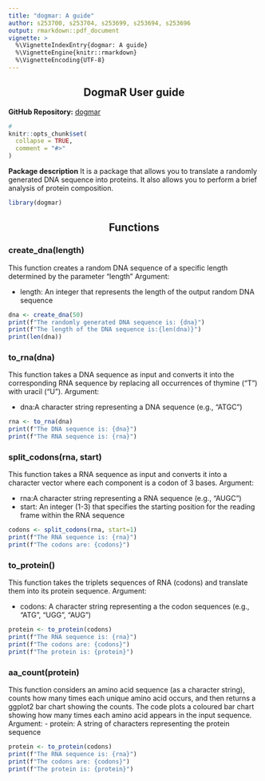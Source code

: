 ```yaml
---
title: "dogmar: A guide"
author: s253700, s253704, s253699, s253694, s253696
output: rmarkdown::pdf_document
vignette: >
  %\VignetteIndexEntry{dogmar: A guide}
  %\VignetteEngine{knitr::rmarkdown}
  %\VignetteEncoding{UTF-8}
---
```


::: {style="text-align: center;"}
# DogmaR User guide
:::

**GitHub Repository:** [dogmar](https://github.com/rforbiodatascience25/group_04_package)

```r
# 
knitr::opts_chunk$set(
  collapse = TRUE,
  comment = "#>"
)
```

**Package description** It is a package that allows you to translate a randomly generated DNA sequence into proteins. It also allows you to perform a brief analysis of protein composition.

```r
library(dogmar)
```

::: {style="text-align: center;"}
## Functions
:::

### create_dna(length)

This function creates a random DNA sequence of a specific length determined by the parameter "length" 
Argument:

-   length: An integer that represents the length of the output random DNA sequence

```r
dna <- create_dna(50)
print(f"The randomly generated DNA sequence is: {dna}")
print(f"The length of the DNA sequence is:{len(dna)}")
print(len(dna))
```

### to_rna(dna)

This function takes a DNA sequence as input and converts it into the corresponding RNA sequence by replacing all occurrences of thymine ("T") with uracil ("U"). 
Argument:

-   dna:A character string representing a DNA sequence (e.g., "ATGC")

```r
rna <- to_rna(dna)
print(f"The DNA sequence is: {dna}")
print(f"The RNA sequence is: {rna}")
```

### split_codons(rna, start)

This function takes a RNA sequence as input and converts it into a character vector where each component is a codon of 3 bases. 
Argument:

-   rna:A character string representing a RNA sequence (e.g., "AUGC")
-   start: An integer (1-3) that specifies the starting position for the reading frame within the RNA sequence

```r
codons <- split_codons(rna, start=1)
print(f"The RNA sequence is: {rna}")
print(f"The codons are: {codons}")
```

### to_protein()
This function takes the triplets sequences of RNA (codons) and translate them into its protein sequence. 
Argument:

-   codons: A character string representing a the codon sequences (e.g., "ATG", "UGG", "AUG")

```r
protein <- to_protein(codons)
print(f"The RNA sequence is: {rna}")
print(f"The codons are: {codons}")
print(f"The protein is: {protein}")
```

### aa_count(protein)
This function considers an amino acid sequence (as a character string), counts how many times each unique amino acid occurs, and then returns a ggplot2 bar chart showing the counts.
The code plots a coloured bar chart showing how many times each amino acid appears in the input sequence.
Argument: 
-   protein: A string of characters representing the protein sequence
```r
protein <- to_protein(codons)
print(f"The RNA sequence is: {rna}")
print(f"The codons are: {codons}")
print(f"The protein is: {protein}")
```

